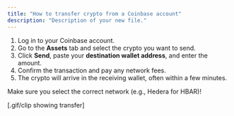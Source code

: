 ```yaml
---
title: "How to transfer crypto from a Coinbase account"
description: "Description of your new file."
---
```


1. Log in to your Coinbase account.
2. Go to the **Assets** tab and select the crypto you want to send.
3. Click **Send**, paste your **destination wallet address**, and enter the amount.
4. Confirm the transaction and pay any network fees.
5. The crypto will arrive in the receiving wallet, often within a few minutes.

Make sure you select the correct network (e.g., Hedera for HBAR)\!

[.gif/clip showing transfer]